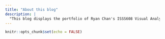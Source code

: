 ```yaml
---
title: "About this blog"
description: |
  "This blog displays the portfolio of Ryan Chan's ISSS608 Visual Analytics work"
---
```


```r
knitr::opts_chunk$set(echo = FALSE)
```
